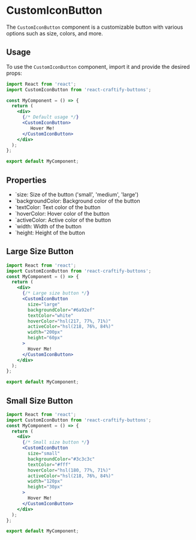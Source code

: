 
<Meta
  title="Buttons/CustomIconButton"
  component={CustomIconButton}
/>

# CustomIconButton

The `CustomIconButton` component is a customizable button with various options such as size, colors, and more.

## Usage

To use the `CustomIconButton` component, import it and provide the desired props:

```jsx
import React from 'react';
import CustomIconButton from 'react-craftify-buttons';  

const MyComponent = () => {
  return (
    <div>
      {/* Default usage */}
      <CustomIconButton>
         Hover Me! 
      </CustomIconButton>
    </div>
  );
};

export default MyComponent;
```


## Properties

- `size: Size of the button ('small', 'medium', 'large')
- `backgroundColor: Background color of the button
- `textColor: Text color of the button
- `hoverColor: Hover color of the button
- `activeColor: Active color of the button
- `width: Width of the button
- `height: Height of the button


## Large Size Button


```jsx
import React from 'react';
import CustomIconButton from 'react-craftify-buttons';  
const MyComponent = () => {
  return (
    <div>
      {/* Large size button */}
      <CustomIconButton
        size="large"
        backgroundColor="#6a92ef"
        textColor="white"
        hoverColor="hsl(217, 77%, 71%)"
        activeColor="hsl(218, 76%, 84%)"
        width="200px"
        height="60px"
      >
        Hover Me!
      </CustomIconButton>
    </div>
  );
};

export default MyComponent;
```


## Small Size Button


```jsx
import React from 'react';
import CustomIconButton from 'react-craftify-buttons';  
const MyComponent = () => {
  return (
    <div>
      {/* Small size button */}
      <CustomIconButton
        size="small"
        backgroundColor="#3c3c3c"
        textColor="#fff"
        hoverColor="hsl(180, 77%, 71%)"
        activeColor="hsl(218, 76%, 84%)"
        width="120px"
        height="30px"
      >
        Hover Me!
      </CustomIconButton>
    </div>
  );
};

export default MyComponent;
```

